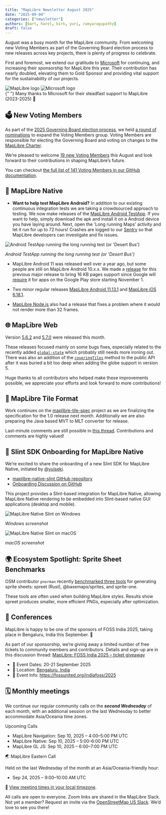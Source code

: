```yaml
---
title: "MapLibre Newsletter August 2025"
date: "2025-09-04"
categories: ["newsletter"]
authors: [bart, harel, birk, yuri, ramyaragupathy]
draft: false
---
```



August was a busy month for the MapLibre community. From welcoming new Voting Members as part of the Governing Board election process to new releases across key projects, there is plenty of progress to celebrate.

First and foremost, we extend our gratitude to [Microsoft](https://www.microsoft.com) for continuing, and increasing their sponsorship for MapLibre this year. Their contribution has nearly doubled, elevating them to Gold Sponsor and providing vital support for the sustainability of our projects.

<div
  style={{
    backgroundColor: "white",
    padding: "2rem",
    border: "10px solid",
    borderImage: "linear-gradient(45deg, #d4af37, #f5deb3, #d4af37) 1",
    borderRadius: "0",
    marginBottom: "3rem",
    display: "flex",
    justifyContent: "center",
    alignItems: "center",
    gap: "2rem",
    flexWrap: "nowrap",
    overflow: "hidden",
    flexDirection: "column",
  }}
>
  <div
    style={{
      display: "flex",
      justifyContent: "center",
      alignItems: "center",
      gap: "2rem",
      flexWrap: "nowrap",
      width: "100%",
    }}
  >
    <Image
      src={maplibreLogo}
      alt="MapLibre logo"
      style={{
        width: "40%",
        maxWidth: "300px",
        height: "auto",
        objectFit: "contain",
      }}
    />
    <Image
      src={msftLogo}
      alt="Microsoft logo"
      style={{
        width: "40%",
        maxWidth: "330px",
        height: "auto",
        objectFit: "contain",
      }}
    />
  </div>
  <div
    style={{
      marginTop: "1rem",
      fontSize: "1rem",
      textAlign: "center",
      color: "#263238",
      fontStyle: "italic",
    }}
  >
    {" "}
    Many thanks to Microsoft for their steadfast support to MapLibre (2023-2025)
    🎉
  </div>
</div>

## 🗳️ New Voting Members

As part of the [2025 Governing Board election process](https://github.com/maplibre/maplibre/issues/447), we held [a round of nominations](https://github.com/maplibre/maplibre/issues/446) to expand the Voting Members group. Voting Members are responsible for electing the Governing Board and voting on changes to the [MapLibre Charter](https://github.com/maplibre/maplibre/blob/main/CHARTER.md).

We’re pleased to welcome [19 new Voting Members](https://github.com/maplibre/maplibre/issues/446#issuecomment-3224717918) this August and look forward to their contributions in shaping MapLibre’s future.

You can checkout [the full list of 141 Voting Members in our GitHub documentation](https://github.com/maplibre/maplibre/blob/main/VOTING_MEMBERS.md).

## 📱 MapLibre Native

- **Want to help test MapLibre Android?** In addition to our existing continuous integration tests we are taking a crowdsourced approach to testing. We now make releases of the [MapLibre Android TestApp](https://github.com/maplibre/maplibre-native/releases?q=android-testapp&expanded=true). If you want to help, simply download the apk and install it on a Android device you have laying around. Next, open the 'Long running Maps' activity and let it run for up to 72 hours! Crashes are logged to our [Sentry](https://sentry.io/welcome/) so that MapLibre developers can investigate and fix issues.

<div style={{ textAlign: "center" }}>
  <Image
    src={nativeTestApp}
    style={{
      maxWidth: "300px",
      maxHeight: "600px",
      width: "100%",
      height: "auto",
      display: "inline-block",
    }}
    alt="Android TestApp running the long running test (or 'Desert Bus')"
  />
  <p
    style={{
      fontSize: "0.9rem",
      color: "#aaa",
      marginTop: "8px",
      fontStyle: "italic",
    }}
  >
    <em>Android TestApp running the long running test (or 'Desert Bus')</em>
  </p>
</div>

- MapLibre Android 11 was released well over a year ago, but some people are still on MapLibre Android 10.x.x. We made a [release](https://github.com/maplibre/maplibre-native/releases/tag/android-v10.3.5) for this previous major release to bring 16 KB pages support since Google will [require](https://android-developers.googleblog.com/2025/05/prepare-play-apps-for-devices-with-16kb-page-size.html) it for apps on the Google Play store starting November 1.

- Two minor regular releases [MapLibre Android 11.13.1](https://github.com/maplibre/maplibre-native/releases/tag/android-v11.13.1) and [MapLibre iOS 6.18.1](https://github.com/maplibre/maplibre-native/releases/tag/ios-v6.18.1).

- [MapLibre Node.js](https://github.com/maplibre/maplibre-native/releases/tag/node-v6.2.0) also had a release that fixes a problem where it would not render more than 32 frames.

## 🌐 MapLibre Web

Version [5.6.2](https://github.com/maplibre/maplibre-gl-js/releases/tag/v5.6.2) and [5.7.0](https://github.com/maplibre/maplibre-gl-js/releases/tag/v5.7.0) were released this month.

These releases focused mainly on some bugs fixes, especially related to the recently added [`global-state`](https://maplibre.org/maplibre-gl-js/docs/API/classes/Map/#setglobalstateproperty) which probably still needs more ironing out. There was also an addition of the [`coveringTiles`](https://maplibre.org/maplibre-gl-js/docs/API/classes/Map/#coveringtiles) method to the public API after it was buried a bit too deep when adding the globe support in version 5.

Huge thanks to all contributors who helped make these improvements possible, we appreciate your efforts and look forward to more contributions!

## 🧩 MapLibre Tile Format

Work continues on the [maplibre-tile-spec](https://github.com/maplibre/maplibre-tile-spec) project as we are finalizing the specification for the 1.0 release next month. Additionally we are also preparing the Java based MVT to MLT converter for release.

Last-minute comments are still possible in [this thread](https://github.com/maplibre/maplibre-tile-spec/issues/519). Contributions and comments are highly valued!

## 🎉 Slint SDK Onboarding for MapLibre Native

We’re excited to share the onboarding of a new Slint SDK for MapLibre Native, initiated by [@yuiseki](https://github.com/yuiseki).

- [maplibre-native-slint GitHub repository](https://github.com/maplibre/maplibre-native-slint)
- [Onboarding Discussion on GitHub](https://github.com/maplibre/maplibre/issues/474)

This project provides a Slint-based integration for MapLibre Native, allowing MapLibre Native rendering to be embedded into Slint-based native GUI applications (desktop and mobile).

<div
  style={{
    display: "flex",
    justifyContent: "center",
    gap: "2rem",
    flexWrap: "wrap", 
    marginTop: "2rem",
    marginBottom: "2rem",
    alignItems: "stretch",
  }}
>
  <div
    style={{
      flex: "1 1 300px",
      maxWidth: "400px",
      display: "flex",
      flexDirection: "column",
      justifyContent: "space-between", 
      textAlign: "center",
    }}
  >
    <Image
      src={slintWindows}
      alt="MapLibre Native Slint on Windows"
      style={{
        width: "100%",
        height: "auto",
        borderRadius: "6px",
      }}
    />
    <p
      style={{
        fontSize: "0.9rem",
        color: "#aaa",
        marginTop: "8px",
        fontStyle: "italic",
      }}
    >
    <em>  Windows screenshot </em>
    </p>
  </div>

  <div
    style={{
      flex: "1 1 300px",
      maxWidth: "400px",
      display: "flex",
      flexDirection: "column",
      justifyContent: "space-between", 
      textAlign: "center",
    }}
  >
    <Image
      src={slintMac}
      alt="MapLibre Native Slint on macOS"
      style={{
        width: "100%",
        height: "auto",
        borderRadius: "6px",
      }}
    />
    <p
      style={{
        fontSize: "0.9rem",
        color: "#aaa",
        marginTop: "8px",
        fontStyle: "italic",
      }}
    >
     <em> macOS screenshot </em>
    </p>
  </div>
</div>

## 🌍 Ecosystem Spotlight: Sprite Sheet Benchmarks

OSM contributor `pnorman` recently [benchmarked three tools](https://www.openstreetmap.org/user/pnorman/diary/407303) for generating sprite sheets: spreet (Rust), @basemaps/sprites, and sprite-one.

These tools are often used when building MapLibre styles. Results show spreet produces smaller, more efficient PNGs, especially after optimization.

## 👥 Conferences

MapLibre is happy to be one of the sponsors of FOSS India 2025, taking place in Bengaluru, India this September. 🎉

As part of our sponsorship, we’re giving away a limited number of free tickets to community members and contributors.
Details and sign-up are in this discussion thread: [MapLibre: FOSS India 2025 – ticket giveaway](https://github.com/maplibre/maplibre/discussions/459)

- 📅 Event Dates: 20-21 September 2025
- 📍 Location: [Bengaluru, India](https://www.openstreetmap.org/relation/7902476)
- 🔗 Event Info: https://fossunited.org/indiafoss/2025

## 🗓️ Monthly meetings

We continue our regular community calls on the _**second Wednesday**_ of each month, with an additional session on the last Wednesday to better accommodate Asia/Oceania time zones.

Upcoming Calls

- MapLibre Navigation: Sep 10, 2025 – 4:00–5:00 PM UTC
- MapLibre Native: Sep 10, 2025 – 5:00–6:00 PM UTC
- MapLibre GL JS: Sep 10, 2025 – 6:00–7:00 PM UTC

🌏 MapLibre Eastern Call

Held on the last Wednesday of the month at an Asia/Oceania-friendly hour:

- Sep 24, 2025 – 9:00–10:00 AM UTC

🔗 [View meeting times in your local timezone](https://notime.zone/OZNF2CjddeqYV).

All calls are open to everyone. Zoom links are shared in the MapLibre Slack.
Not yet a member? Request an invite via the [OpenStreetMap US Slack](https://slack.openstreetmap.us/).
We’d love to see you there!
